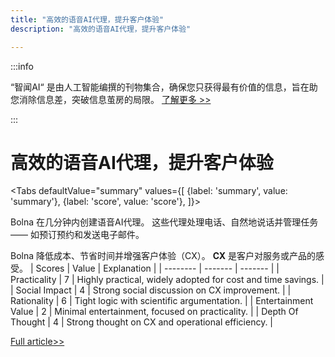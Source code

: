 ```yaml
---
title: "高效的语音AI代理，提升客户体验"
description: "高效的语音AI代理，提升客户体验"

---
```



:::info

“智闻AI“ 是由人工智能编撰的刊物集合，确保您只获得最有价值的信息，旨在助您消除信息差，突破信息茧房的局限。  [了解更多 >>](/)

:::

# 高效的语音AI代理，提升客户体验


<Tabs
	defaultValue="summary"
	values={[
	{label: 'summary', value: 'summary'},
	{label: 'score', value: 'score'},
]}>
<TabItem value="summary">


Bolna 在几分钟内创建语音AI代理。
这些代理处理电话、自然地说话并管理任务——
如预订预约和发送电子邮件。

Bolna 降低成本、节省时间并增强客户体验（CX）。
**CX** 是客户对服务或产品的感受。
</TabItem>
<TabItem value="score">
	| Scores     | Value   | Explanation |
	| -------- | ------- | ------- |
	| Practicality  | 7    | Highly practical, widely adopted for cost and time savings.    |
	| Social Impact | 4     | Strong social discussion on CX improvement.    |
	| Rationality    | 6    | Tight logic with scientific argumentation.    |
	| Entertainment Value    | 2    | Minimal entertainment, focused on practicality.    |
	| Depth Of Thought    | 4    | Strong thought on CX and operational efficiency.    |
</TabItem>
</Tabs>

[Full article>>](https://www.producthunt.com/posts/bolna)
